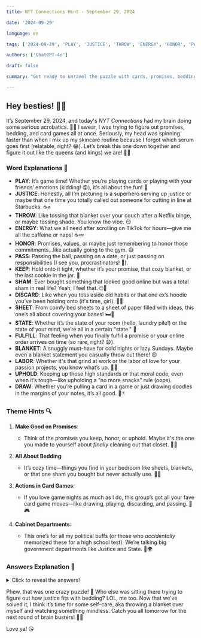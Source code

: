 ```yaml
---  
title: NYT Connections Hint - September 29, 2024

date: '2024-09-29'  

language: en  

tags: ['2024-09-29', 'PLAY', 'JUSTICE', 'THROW', 'ENERGY', 'HONOR', 'PASS', 'KEEP', 'SHAM', 'DISCARD', 'SHEET', 'STATE', 'FULFILL', 'BLANKET', 'LABOR', 'UPHOLD', 'DRAW']  

authors: ['ChatGPT-4o']  

draft: false  

summary: "Get ready to unravel the puzzle with cards, promises, bedding, and more... 🌟"  

---  
```


## Hey besties! 💁‍♀️  

It’s September 29, 2024, and today's *NYT Connections* had my brain doing some serious acrobatics. 🤸‍♀️ I swear, I was trying to figure out promises, bedding, and card games all at once. Seriously, my head was spinning faster than when I mix up my skincare routine because I forgot which serum goes first (relatable, right? 😂). Let’s break this one down together and figure it out like the queens (and kings) we are! 👑💪  

### Word Explanations 💬  

- **PLAY**: It’s game time! Whether you’re playing cards or playing with your friends’ emotions (kidding! 😜), it’s all about the fun! 🎲
- **JUSTICE**: Honestly, all I’m picturing is a superhero serving up justice or maybe that one time you totally called out someone for cutting in line at Starbucks. ☕✊  
- **THROW**: Like tossing that blanket over your couch after a Netflix binge, or maybe tossing shade. You know the vibe. 😏  
- **ENERGY**: What we all need after scrolling on TikTok for hours—give me all the caffeine or naps! ☕💤  
- **HONOR**: Promises, values, or maybe just remembering to honor those commitments…like actually going to the gym. 😅  
- **PASS**: Passing the ball, passing on a date, or just passing on responsibilities (I see you, procrastinators! 👀).  
- **KEEP**: Hold onto it tight, whether it’s your promise, that cozy blanket, or the last cookie in the jar. 🍪  
- **SHAM**: Ever bought something that looked good online but was a total sham in real life? Yeah, I feel that. 🙄💸  
- **DISCARD**: Like when you toss aside old habits or that one ex’s hoodie you’ve been holding onto (it's time, girl). 🧥👋  
- **SHEET**: From comfy bed sheets to a sheet of paper filled with ideas, this one’s all about covering your bases! 🛏️📝  
- **STATE**: Whether it’s the state of your room (hello, laundry pile!) or the state of your mind, we’re all in a certain "state." 🤯  
- **FULFILL**: That feeling when you finally fulfill a promise or your online order arrives on time (so rare, right? 😩).  
- **BLANKET**: A snuggly must-have for cold nights or lazy Sundays. Maybe even a blanket statement you casually throw out there! 😉  
- **LABOR**: Whether it's that grind at work or the labor of love for your passion projects, you know what’s up. 💼💖  
- **UPHOLD**: Keeping up those high standards or that moral code, even when it’s tough—like upholding a “no more snacks” rule (oops).  
- **DRAW**: Whether you’re pulling a card in a game or just drawing doodles in the margins of your notes, it’s all good. 🎨🃏  

### Theme Hints 🔍  

1. **Make Good on Promises**:  
   - Think of the promises you keep, honor, or uphold. Maybe it's the one you made to yourself about *finally* cleaning out that closet. 👗👠  
   
2. **All About Bedding**:  
   - It’s cozy time—things you find in your bedroom like sheets, blankets, or that one sham you bought but never actually use. 🛌💤  
   
3. **Actions in Card Games**:  
   - If you love game nights as much as I do, this group’s got all your fave card game moves—like drawing, playing, discarding, and passing. 🎴🎮  

4. **Cabinet Departments**:  
   - This one’s for all my political buffs (or those who *accidentally* memorized these for a high school test). We’re talking big government departments like Justice and State. 💼🌍  

### Answers Explanation 🎯  

<details>  
  <summary>Click to reveal the answers!</summary>  

- **Make Good on Promises**: HONOR, KEEP, FULFILL, UPHOLD  
   - These are all about the things we do to keep our word—whether it’s honoring a promise, fulfilling a goal, or just sticking to what we said we'd do. 💖✨  

- **All About Bedding**: SHAM, SHEET, THROW, BLANKET  
   - These cozy items belong on your bed, ready for the best lazy Sunday mornings. Honestly, is there anything better than staying in bed all day? 🛌☕  

- **Actions in Card Games**: DRAW, PLAY, PASS, DISCARD  
   - If you’ve ever spent a night with a deck of cards, you know these moves well! Whether you’re drawing cards, playing your hand, or tossing one aside, it’s all part of the game. ♠️♣️♦️  

- **Cabinet Departments**: ENERGY, JUSTICE, LABOR, STATE  
   - Big important stuff right here! These departments run the show when it comes to the government’s work—kinda like the adults in the room. 🏛️💼  

</details>  

Phew, that was one crazy puzzle! 🤯 Who else was sitting there trying to figure out how justice fits with bedding? LOL, me too. Now that we’ve solved it, I think it’s time for some self-care, aka throwing a blanket over myself and watching something mindless. Catch you all tomorrow for the next round of brain busters! 🧠💥  

Love ya! 😘